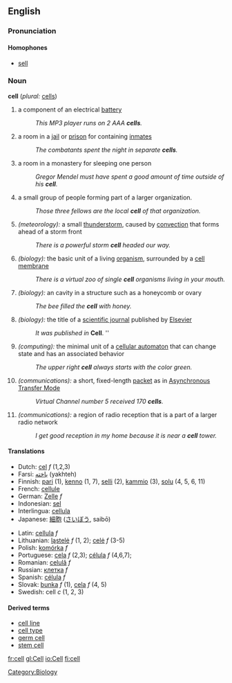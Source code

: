 ==English==
===Pronunciation===
====Homophones====
*[[sell]]

=== Noun ===
'''cell'''  (''plural:'' [[cells]])
# a component of an electrical [[battery]]
#: ''This MP3 player runs on 2 AAA '''cells'''.''
# a room in a [[jail]] or [[prison]] for containing [[inmate|inmates]]
#: ''The combatants spent the night in separate '''cells'''.''
# a room in a monastery for sleeping one person
#: ''Gregor Mendel must have spent a good amount of time outside of his '''cell'''.''
# a small group of people forming part of a larger organization.
#: ''Those three fellows are the local '''cell''' of that organization.''
# ''(meteorology):'' a small [[thunderstorm]], caused by [[convection]] that forms ahead of a storm front
#: ''There is a powerful storm '''cell''' headed our way.''
# ''(biology):'' the basic unit of a living [[organism]], surrounded by a [[cell membrane]]
#: ''There is a virtual zoo of single '''cell''' organisms living in your mouth.''
# ''(biology):'' an cavity in a structure such as a honeycomb or ovary
#: ''The bee filled the '''cell''' with honey.''
# ''(biology):'' the title of a [[scientific journal]] published by [[Wikipedia:Elsevier|Elsevier]]
#: ''It was published in'' ''' Cell'''. ''
# ''(computing):'' the minimal unit of a [[cellular automaton]] that can change state and has an associated behavior
#: ''The upper right '''cell''' always starts with the color green.''
# ''(communications):'' a short, fixed-length [[packet]] as in [[Wikipedia:Asynchronous Transfer Mode|Asynchronous Transfer Mode]]
#: ''Virtual Channel number 5 received 170 '''cells'''.''
# ''(communications):'' a region of radio reception that is a part of a larger radio network
#: ''I get good reception in my home because it is near a '''cell''' tower.''

==== Translations ====
{{top}}
*Dutch: [[cel]] ''f'' (1,2,3)
*Farsi: [[یاخته]] (yakhteh)
*Finnish: [[pari]] (1), [[kenno]] (1, 7), [[selli]] (2), [[kammio]] (3), [[solu]] (4, 5, 6, 11)
*French: [[cellule]]
*German: [[Zelle]] ''f''
*Indonesian: [[sel]]
*Interlingua: [[cellula]]
*Japanese: [[細胞]] ([[さいぼう]], saibō)
{{mid}}
*Latin: [[cellula]] ''f''
*Lithuanian: [[ląstelė]] ''f'' (1, 2); [[celė]] ''f'' (3-5)
*Polish: [[komórka]] ''f''
*Portuguese: [[cela]] ''f'' (2,3); [[célula]] ''f'' (4,6,7);
*Romanian: [[celulă]] ''f''
*Russian: [[:ru:клетка|клетка]] ''f''
*Spanish: [[célula]] ''f''
*Slovak: [[bunka]] ''f'' (1), [[cela]] ''f'' (4, 5)
*Swedish: cell ''c'' (1, 2, 3)
{{bottom}}

====Derived terms====
*[[cell line]]
*[[cell type]]
*[[germ cell]]
*[[stem cell]]

{{Wikipedia}}

[[Category:Biology]]

[[fr:cell]]
[[gl:Cell]]
[[io:Cell]]
[[fi:cell]]